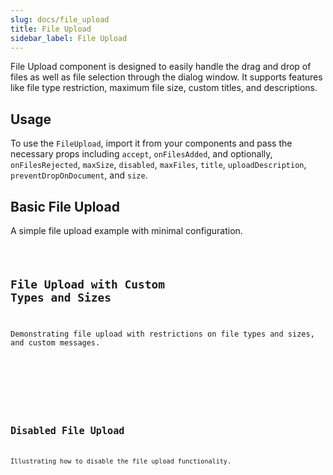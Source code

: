 ```yaml
---
slug: docs/file_upload
title: File Upload
sidebar_label: File Upload
---
```


File Upload component is designed to easily handle the drag and drop of files as well as file selection through the dialog window. It supports features like file type restriction, maximum file size, custom titles, and descriptions.

## Usage

To use the `FileUpload`, import it from your components and pass the necessary props including `accept`, `onFilesAdded`, and optionally, `onFilesRejected`, `maxSize`, `disabled`, `maxFiles`, `title`, `uploadDescription`, `preventDropOnDocument`, and `size`.


## Basic File Upload

A simple file upload example with minimal configuration.


<CodeSample>
    <FileUploadBasicDemo/>
</CodeSample>

<Code code={FileUploadBasicSource} lang="tsx" />

## File Upload with Custom Types and Sizes

Demonstrating file upload with restrictions on file types and sizes, and custom messages.


<CodeSample>
    <FileUploadCustomDemo/>
</CodeSample>

<Code code={FileUploadCustomSource} lang="tsx" />

## Disabled File Upload

Illustrating how to disable the file upload functionality.


<CodeSample>
    <FileUploadDisabledDemo/>
</CodeSample>

<Code code={FileUploadDisabledSource} lang="tsx" />
